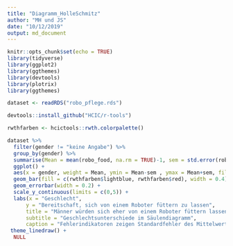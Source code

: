 ```yaml
---
title: "Diagramm_HolleSchmitz"
author: "MH und JS"
date: "10/12/2019"
output: md_document
---
```

```r
knitr::opts_chunk$set(echo = TRUE)
library(tidyverse)
library(ggplot2)
library(ggthemes)
library(devtools)
library(plotrix)
library(ggthemes)

dataset <- readRDS("robo_pflege.rds")

devtools::install_github("HCIC/r-tools")

rwthfarben <- hcictools::rwth.colorpalette()
```

``` r
dataset %>% 
  filter(gender != "keine Angabe") %>%
  group_by(gender) %>%
  summarise(Mean = mean(robo_food, na.rm = TRUE)-1, sem = std.error(robo_food)) %>% 
  ggplot() +
  aes(x = gender, weight = Mean, ymin = Mean-sem , ymax = Mean+sem, fill = gender) +
  geom_bar(fill = c(rwthfarben$lightblue, rwthfarben$red), width = 0.4) +
  geom_errorbar(width = 0.2) +
  scale_y_continuous(limits = c(0,5)) +
  labs(x = "Geschlecht",
      y = "Bereitschaft, sich von einem Roboter füttern zu lassen",
      title = "Männer würden sich eher von einem Roboter füttern lassen.",
      subtitle = "Geschlechtsunterschiede im Säulendiagramm",
      caption = "Fehlerindikatoren zeigen Standardfehler des Mittelwerts.") +
 theme_linedraw() +
  NULL
```